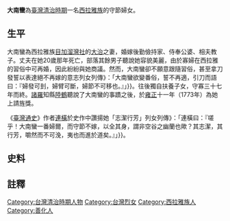 {{東亞女性歷史人物
|名稱 = 大南蠻
|身份 = <small>原住民民女</small>
|國家 = 
|時代 = [[臺灣清治時期|臺灣清治時期]]
|族裔 = [[西拉雅族|西拉雅族]]<ref>目加溜灣社為西拉雅族部落。</ref>
|信仰 = [[阿立祖|阿立祖]]<ref>阿立祖為西拉雅族特色信仰。</ref>
|籍貫= [[臺灣府|臺灣府]][[諸羅縣|諸羅縣]][[目加溜灣社|目加溜灣社]]
|號=
|法號=
|院號=
|其他名號=
|出生日期=
|出生地點=
|婚年=
|逝世日期=
|逝世地點=
|諡號=
|墓葬= 
|祠廟=
|父親= 
|嫡母=
|母親 = 
|姊妹 = 
}}

'''大南蠻'''為[[臺灣清治時期|臺灣清治時期]]一名[[西拉雅族|西拉雅族]]的守節婦女。

== 生平 ==
大南蠻為西拉雅族[[目加溜灣社|目加溜灣社]]的[[大治|大治]]之妻，婚嫁後勤儉持家、侍奉公婆、相夫教子。丈夫在她20歲那年死亡，部落其餘男子聽說她容貌美麗，由於寡婦在西拉雅的習俗中可再婚，因此紛紛與她商議。然而，大南蠻卻不願意跟隨習俗，甚至拿刀發誓以表達絕不再嫁的意志{{efn|《臺灣通史{{·}}列女列傳》：「大南蠻欲變番俗，誓不再適，引刀而語曰：『婦發可刲，婦臂可斷，婦節不可移也。』」}}。往後獨自扶養子女，守寡三十七年而終。[[諸羅縣|諸羅]]知縣[[陸鶴|陸鶴]]聽說了大南蠻的事蹟之後，於[[雍正|雍正]]十一年（1773年）為她上請旌獎。

《[[臺灣通史|臺灣通史]]》作者[[連橫_(歷史學家)|連橫]]於史作中讚揚她「志潔行芳」{{efn|《臺灣通史{{·}}列女列傳》：「連橫曰：『嗟乎！大南蠻一番婦爾，而守節不嫁，以全其身，謂非空谷之幽蘭也歟？其志潔，其行芳，嚼然而不可浼，夷也而進於道矣。』」}}。

== 史料 ==
{{notelist|iger=}}

== 註釋 ==
{{reflist}}

{{臺灣通史列傳人物}}
[[Category:台灣清治時期人物|Category:台灣清治時期人物]]
[[Category:台灣烈女|Category:台灣烈女]]
[[Category:西拉雅族人|Category:西拉雅族人]]
[[Category:善化人|Category:善化人]]